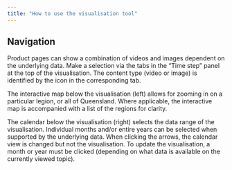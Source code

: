 ```yaml
---
title: "How to use the visualisation tool"
---
```


## Navigation

Product pages can show a combination of videos and images dependent on the underlying data. Make
a selection via the tabs in the "Time step" panel at the top of the visualisation. The content 
type (video or image) is identified by the icon in the corresponding tab.

The interactive map below the visualisation (left) allows for zooming in on a particular 
legion, or all of Queensland. Where applicable, the interactive map is accompanied with a 
list of the regions for clarity.

The calendar below the visualisation (right) selects the data range of the visualisation. 
Individual months and/or entire years can be selected when supported by the underlying data. When
clicking the arrows, the calendar view is changed but not the visualisation. To update the visualisation,
a month or year must be clicked (depending on what data is available on the currently viewed topic).
